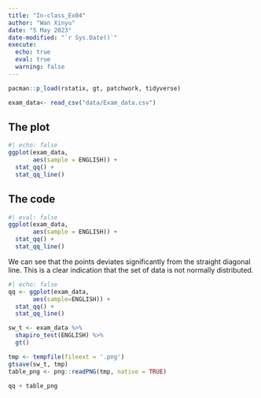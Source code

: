 ```yaml
---
title: "In-class_Ex04"
author: "Wan Xinyu"
date: "5 May 2023"
date-modified: "`r Sys.Date()`"
execute: 
  echo: true
  eval: true
  warning: false 
---
```


```r
pacman::p_load(rstatix, gt, patchwork, tidyverse)
```

```r
exam_data<- read_csv("data/Exam_data.csv")
```

::: panel-tabset
## The plot

```r
#| echo: false
ggplot(exam_data,
       aes(sample = ENGLISH)) +
  stat_qq() + 
  stat_qq_line()
```

## The code

```r
#| eval: false
ggplot(exam_data,
       aes(sample = ENGLISH)) +
  stat_qq() + 
  stat_qq_line()
```
:::

::: callout-note
We can see that the points deviates significantly from the straight diagonal line. This is a clear indication that the set of data is not normally distributed.
:::

```r
#| echo: false
qq <- ggplot(exam_data,
       aes(sample=ENGLISH)) + 
  stat_qq() +
  stat_qq_line()

sw_t <- exam_data %>%
  shapiro_test(ENGLISH) %>%
  gt()

tmp <- tempfile(fileext = '.png')
gtsave(sw_t, tmp)
table_png <- png::readPNG(tmp, native = TRUE)

qq + table_png
```
